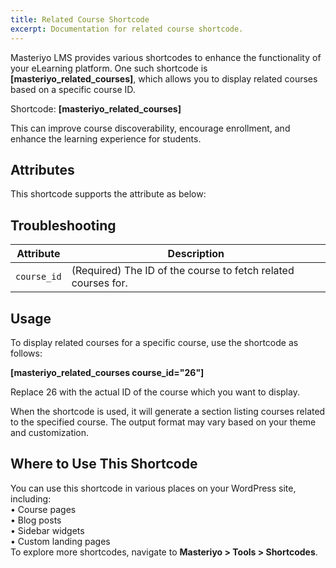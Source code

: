 ```yaml
---
title: Related Course Shortcode
excerpt: Documentation for related course shortcode.
---
```


Masteriyo LMS provides various shortcodes to enhance the functionality of your eLearning platform. One such shortcode is **[masteriyo_related_courses]**, which allows you to display related courses based on a specific course ID.  

Shortcode: **[masteriyo_related_courses]**  

This can improve course discoverability, encourage enrollment, and enhance the learning experience for students.  

## Attributes

This shortcode supports the attribute as below:  

## **Troubleshooting**
| **Attribute** | **Description**                                                                 | 
|----------------|---------------------------------------------------------------------------|
| `course_id` | (Required) The ID of the course to fetch related courses for.                          | 


## Usage  

To display related courses for a specific course, use the shortcode as follows:  

**[masteriyo_related_courses course_id="26"]**  

Replace 26 with the actual ID of the course which you want to display.  

When the shortcode is used, it will generate a section listing courses related to the specified course. The output format may vary based on your theme and customization.  

## Where to Use This Shortcode

You can use this shortcode in various places on your WordPress site, including:  
•	Course pages  
•	Blog posts  
•	Sidebar widgets  
•	Custom landing pages  
To explore more shortcodes, navigate to **Masteriyo > Tools > Shortcodes**. 



